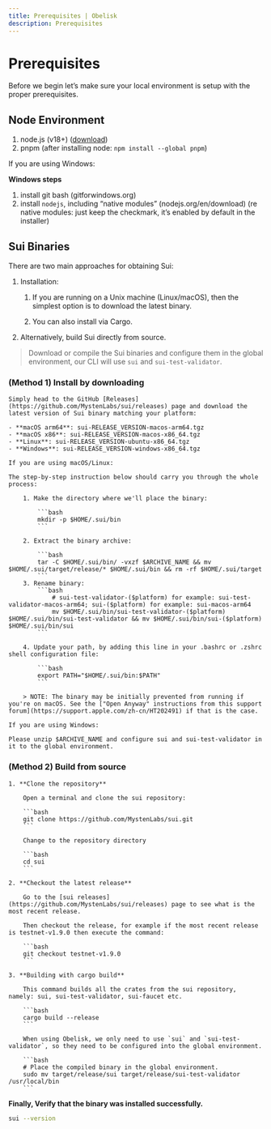 ```yaml
---
title: Prerequisites | Obelisk
description: Prerequisites
---
```



# Prerequisites

Before we begin let’s make sure your local environment is setup with the proper prerequisites.


## Node Environment

1. node.js (v18+) ([download](https://nodejs.org/en/download/))
2. pnpm (after installing node: `npm install --global pnpm`)

If you are using Windows:

**Windows steps**

1. install git bash (gitforwindows.org)
2. install `nodejs`, including “native modules” (nodejs.org/en/download) (re native modules: just keep the checkmark, it’s enabled by default in the installer)


## Sui Binaries

There are two main approaches for obtaining Sui:

1. Installation:

    1. If you are running on a Unix machine (Linux/macOS), then the simplest option is to download the latest binary.
    
    2. You can also install via Cargo.

2. Alternatively, build Sui directly from source.

> Download or compile the Sui binaries and configure them in the global environment, our CLI will use `sui` and `sui-test-validator`.


### (Method 1) Install by downloading

    Simply head to the GitHub [Releases](https://github.com/MystenLabs/sui/releases) page and download the latest version of Sui binary matching your platform:

    - **macOS arm64**: sui-RELEASE_VERSION-macos-arm64.tgz
    - **macOS x86**: sui-RELEASE_VERSION-macos-x86_64.tgz
    - **Linux**: sui-RELEASE_VERSION-ubuntu-x86_64.tgz
    - **Windows**: sui-RELEASE_VERSION-windows-x86_64.tgz

    If you are using macOS/Linux:

    The step-by-step instruction below should carry you through the whole process:

        1. Make the directory where we'll place the binary:

            ```bash
            mkdir -p $HOME/.sui/bin
            ```

        2. Extract the binary archive:
            
            ```bash
            tar -C $HOME/.sui/bin/ -vxzf $ARCHIVE_NAME && mv $HOME/.sui/target/release/* $HOME/.sui/bin && rm -rf $HOME/.sui/target
            ```
        3. Rename binary:
            ```bash
                # sui-test-validator-($platform) for example: sui-test-validator-macos-arm64; sui-($platform) for example: sui-macos-arm64
                mv $HOME/.sui/bin/sui-test-validator-($platform) $HOME/.sui/bin/sui-test-validator && mv $HOME/.sui/bin/sui-($platform) $HOME/.sui/bin/sui
            ```

        4. Update your path, by adding this line in your .bashrc or .zshrc shell configuration file:

            ```bash
            export PATH="$HOME/.sui/bin:$PATH"
            ```

        > NOTE: The binary may be initially prevented from running if you're on macOS. See the ["Open Anyway" instructions from this support forum](https://support.apple.com/zh-cn/HT202491) if that is the case.

    If you are using Windows:

    Please unzip $ARCHIVE_NAME and configure sui and sui-test-validator in it to the global environment.


### (Method 2) Build from source

    1. **Clone the repository**

        Open a terminal and clone the sui repository:

        ```bash
        git clone https://github.com/MystenLabs/sui.git
        ```

        Change to the repository directory

        ```bash
        cd sui
        ```

    2. **Checkout the latest release**

        Go to the [sui releases](https://github.com/MystenLabs/sui/releases) page to see what is the most recent release.

        Then checkout the release, for example if the most recent release is testnet-v1.9.0 then execute the command:

        ```bash
        git checkout testnet-v1.9.0
        ```

    3. **Building with cargo build**

        This command builds all the crates from the sui repository, namely: sui, sui-test-validator, sui-faucet etc.

        ```bash
        cargo build --release
        ```

        When using Obelisk, we only need to use `sui` and `sui-test-validator`, so they need to be configured into the global environment.

        ```bash
        # Place the compiled binary in the global environment.
        sudo mv target/release/sui target/release/sui-test-validator /usr/local/bin
        ```


**Finally, Verify that the binary was installed successfully.**

```bash
sui --version
```